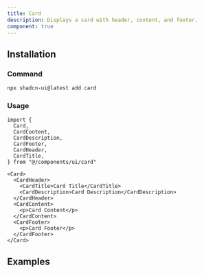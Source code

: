 ```yaml
---
title: Card
description: Displays a card with header, content, and footer.
component: true
---
```


<ComponentPreview name="card-demo" />

## Installation

<Steps>

### Command

```bash
npx shadcn-ui@latest add card
```

### Usage

```tsx
import {
  Card,
  CardContent,
  CardDescription,
  CardFooter,
  CardHeader,
  CardTitle,
} from "@/components/ui/card"
```

```tsx
<Card>
  <CardHeader>
    <CardTitle>Card Title</CardTitle>
    <CardDescription>Card Description</CardDescription>
  </CardHeader>
  <CardContent>
    <p>Card Content</p>
  </CardContent>
  <CardFooter>
    <p>Card Footer</p>
  </CardFooter>
</Card>
```

</Steps>

## Examples

<ComponentPreview name="card-with-form" />

